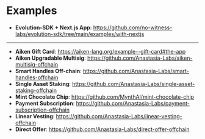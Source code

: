 # Examples

- **Evolution-SDK + Next.js App**: https://github.com/no-witness-labs/evolution-sdk/tree/main/examples/with-nextjs

---

- **Aiken Gift Card**: https://aiken-lang.org/example--gift-card#the-app
- **Aiken Upgradable Multisig**: https://github.com/Anastasia-Labs/aiken-multisig-offchain
- **Smart Handles Off-chain**: https://github.com/Anastasia-Labs/smart-handles-offchain
- **Single Asset Staking**: https://github.com/Anastasia-Labs/single-asset-staking-offchain
- **Mint Chocolate Chip**: https://github.com/MynthAI/mint-chocolate-chip
- **Payment Subscription**: https://github.com/Anastasia-Labs/payment-subscription-offchain
- **Linear Vesting**: https://github.com/Anastasia-Labs/linear-vesting-offchain
- **Direct Offer**: https://github.com/Anastasia-Labs/direct-offer-offchain
